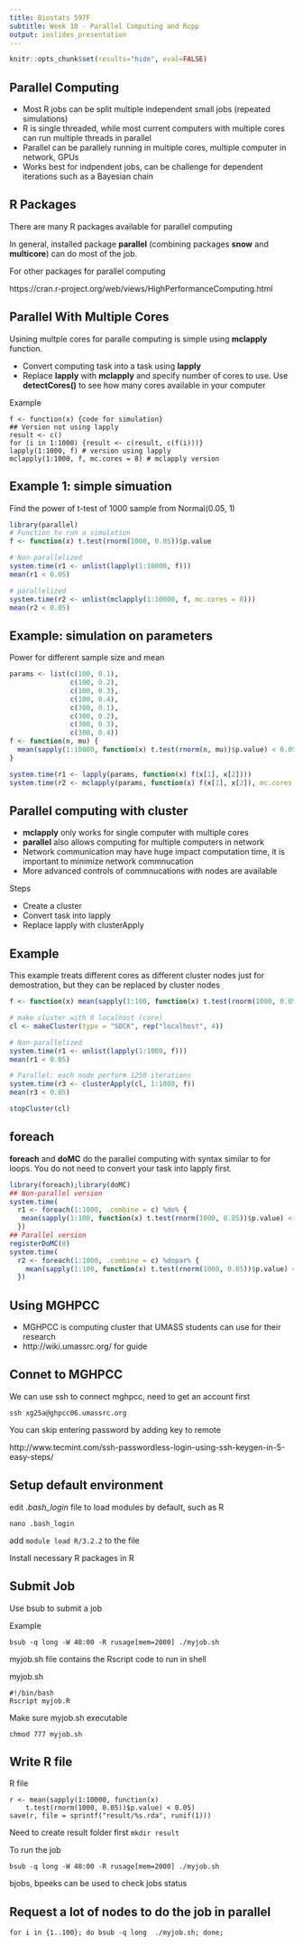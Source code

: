 ```yaml
---
title: Biostats 597F
subtitle: Week 10 - Parallel Computing and Rcpp
output: ioslides_presentation
---
```


```r
knitr::opts_chunk$set(results="hide", eval=FALSE)
```

## Parallel Computing

- Most R jobs can be split multiple independent small jobs (repeated simulations)
- R is single threaded, while most current computers with multiple cores can run multiple threads in parallel
- Parallel can be parallely running in multiple cores, multiple computer in network, GPUs
- Works best for indpendent jobs, can be challenge for dependent iterations such as a Bayesian chain

## R Packages

There are many R packages available for parallel computing

In general, installed package **parallel** (combining packages **snow** and **multicore**) can do most of the job. 

For other packages for parallel computing

https://cran.r-project.org/web/views/HighPerformanceComputing.html


## Parallel With Multiple Cores

Usining multple cores for paralle computing is simple using **mclapply** function.

- Convert computing task into a task using **lapply**
- Replace **lapply** with **mclapply** and specify number of cores to use. Use **detectCores()** to see how many cores available in your computer

Example
```
f <- function(x) {code for simulation}
## Version not using lapply
result <- c()
for (i in 1:1000) {result <- c(result, c(f(i)))}
lapply(1:1000, f) # version using lapply
mclapply(1:1000, f, mc.cores = 8) # mclapply version 
```

## Example 1: simple simuation

Find the power of t-test of 1000 sample from Normal(0.05, 1)

```r
library(parallel)
# Function to run a simulation
f <- function(x) t.test(rnorm(1000, 0.05))$p.value

# Non-parallelized
system.time(r1 <- unlist(lapply(1:10000, f)))
mean(r1 < 0.05)

# parallelized
system.time(r2 <- unlist(mclapply(1:10000, f, mc.cores = 8)))
mean(r2 < 0.05)
```
## Example: simulation on parameters

Power for different sample size and mean

```r
params <- list(c(100, 0.1),
               c(100, 0.2),
               c(100, 0.3),
               c(100, 0.4),
               c(300, 0.1),
               c(300, 0.2),
               c(300, 0.3),
               c(300, 0.4))
f <- function(n, mu) {
  mean(sapply(1:10000, function(x) t.test(rnorm(n, mu))$p.value) < 0.05)
}

system.time(r1 <- lapply(params, function(x) f(x[1], x[2])))
system.time(r2 <- mclapply(params, function(x) f(x[1], x[2]), mc.cores = 8))
```
## Parallel computing with cluster

- **mclapply** only works for single computer with multiple cores
- **parallel** also allows computing for multiple computers in network
- Network communication may have huge impact computation time, it is important to minimize network commnucation
- More advanced controls of commnucations with nodes are available

Steps

- Create a cluster
- Convert task into lapply
- Replace lapply with clusterApply

## Example

This example treats different cores as different cluster nodes just for demostration, but they can be replaced by cluster nodes

```r
f <- function(x) mean(sapply(1:100, function(x) t.test(rnorm(1000, 0.05))$p.value) < 0.05)

# make cluster with 8 localhost (core)
cl <- makeCluster(type = "SOCK", rep("localhost", 4))

# Non-parallelized
system.time(r1 <- unlist(lapply(1:1000, f)))
mean(r1 < 0.05)

# Parallel: each node perform 1250 iterations
system.time(r3 <- clusterApply(cl, 1:1000, f))
mean(r3 < 0.05)

stopCluster(cl)
```

## foreach

**foreach** and **doMC** do the parallel computing with syntax similar to for loops. You do not need to convert your task into lapply first.

```r
library(foreach);library(doMC)
## Non-parallel version
system.time(
  r1 <- foreach(1:1000, .combine = c) %do% {
   mean(sapply(1:100, function(x) t.test(rnorm(1000, 0.05))$p.value) < 0.05)
  })
## Parallel version
registerDoMC(8)
system.time(
  r2 <- foreach(1:1000, .combine = c) %dopar% {
    mean(sapply(1:100, function(x) t.test(rnorm(1000, 0.05))$p.value) < 0.05)
  })
```
<!-- ## Exercise -->

<!-- How to parallelize computation of **Xbeta** commonly used in calculating likelihood function? -->

<!-- ```{r} -->
<!-- library(microbenchmark) -->
<!-- X <- matrix(rnorm(1e8), nrow = 200) -->
<!-- beta <- rnorm(1e8/200) -->

<!-- # split X -->
<!-- ids <- split(1:200, rep(1:8, each = 25)) -->
<!-- X1 <- lapply(ids, function(id) X[id, ]) -->
<!-- `%**%` <- function(XX, b) { -->
<!--   mclapply(XX, function(x) x%*%b, mc.cores = 8) -->
<!-- } -->

<!-- microbenchmark( -->
<!--   X %*% beta, -->
<!--   X1 %**% beta -->
<!-- ) -->

<!-- ``` -->

## Using MGHPCC

- MGHPCC is computing cluster that UMASS students can use for their research
- http://wiki.umassrc.org/ for guide

## Connet to MGHPCC

We can use ssh to connect mghpcc, need to get an account first

```
ssh xg25a@ghpcc06.umassrc.org
```

You can skip entering password by adding key to remote

http://www.tecmint.com/ssh-passwordless-login-using-ssh-keygen-in-5-easy-steps/


## Setup default environment
edit *.bash_login* file to load modules by default, such as R

```
nano .bash_login
```

add `module load R/3.2.2` to the file

Install necessary R packages in R

## Submit Job

Use bsub to submit a job

Example

```
bsub -q long -W 48:00 -R rusage[mem=2000] ./myjob.sh
```

myjob.sh file contains the Rscript code to run in shell

myjob.sh
```
#!/bin/bash
Rscript myjob.R
```

Make sure myjob.sh executable
```
chmod 777 myjob.sh
```

## Write R file

R file
```
r <- mean(sapply(1:10000, function(x) 
    t.test(rnorm(1000, 0.05))$p.value) < 0.05)
save(r, file = sprintf("result/%s.rda", runif(1)))
```

Need to create result folder first `mkdir result`

To run the job

```
bsub -q long -W 48:00 -R rusage[mem=2000] ./myjob.sh
```

bjobs, bpeeks can be used to check jobs status

## Request a lot of nodes to do the job in parallel

```
for i in {1..100}; do bsub -q long  ./myjob.sh; done;

```
